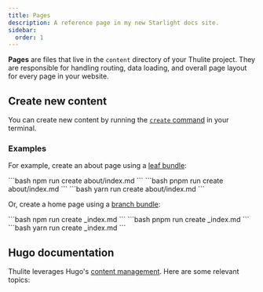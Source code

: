 ```yaml
---
title: Pages
description: A reference page in my new Starlight docs site.
sidebar:
  order: 1
---
```


__Pages__ are files that live in the `content` directory of your Thulite project. They are responsible for handling routing, data loading, and overall page layout for every page in your website.

## Create new content

You can create new content by running the [`create` command](/basics/commands/#create) in your terminal.

### Examples

For example, create an about page using a [leaf bundle](https://gohugo.io/content-management/page-bundles/#leaf-bundles):

<Tabs syncKey="package-manager">
  <TabItem label="npm">
```bash
npm run create about/index.md
```
  </TabItem>
  <TabItem label="pnpm">
```bash
pnpm run create about/index.md
```
  </TabItem>
  <TabItem label="Yarn">
```bash
yarn run create about/index.md
```
  </TabItem>
</Tabs>

Or, create a home page using a [branch bundle](https://gohugo.io/content-management/page-bundles/#branch-bundles):

<Tabs syncKey="package-manager">
  <TabItem label="npm">
```bash
npm run create _index.md
```
  </TabItem>
  <TabItem label="pnpm">
```bash
pnpm run create _index.md
```
  </TabItem>
  <TabItem label="Yarn">
```bash
yarn run create _index.md
```
  </TabItem>
</Tabs>

## Hugo documentation

Thulite leverages Hugo's [content management](https://gohugo.io/content-management/). Here are some relevant topics:

<CardGrid>
  <LinkCard
    title="Content organization"
    description="Organize your content in a manner that reflects the rendered website."
    href="https://gohugo.io/content-management/organization/"
    target="_blank" />
  <LinkCard
    title="Page bundles"
    description="Use page bundles to logically associate one or more resources with content."
    href="https://gohugo.io/content-management/page-bundles/"
    target="_blank" />
  <LinkCard
    title="Content formats"
    description="Create your content using multiple content formats."
    href="https://gohugo.io/content-management/formats/"
    target="_blank" />
  <LinkCard
    title="Front matter"
    description="Use front matter to add metadata to your content."
    href="https://gohugo.io/content-management/front-matter/"
    target="_blank" />
</CardGrid>